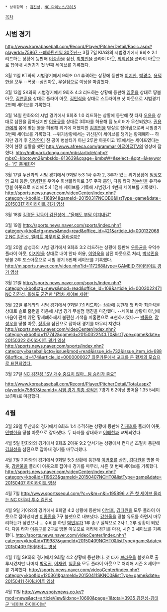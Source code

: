  * 상위항목 : [[김진성]], [[NC 다이노스/2015]]

[[목차]]
== 시범 경기 ==

[[http://www.koreabaseball.com/Record/Player/PitcherDetail/Basic.aspx?playerId=75867 --폐하탄신일 30주년--]] 3월 7일 KIA와의 시범경기에서 9회초 2:1 리드하는 상황에 등판해 [[이종환]]을 삼진, [[최병언]]을 플라이 아웃, [[최희섭]]을 플라이 아웃으로 잡아내 시범경기 첫 번째 세이브를 기록했다.

3월 11일 KT와의 시범경기에서 9회초 0:1 추격하는 상황에 등판해 [[이지찬]], [[박경수]], [[용덕한]]을 모두 --폭풍--삼진아웃, 무실점으로 이닝을 마감했다.

3월 13일 SK와의 시범경기에서 9회초 4:3 리드하는 상황에 등판해 [[임훈]]을 상대로 땅볼 아웃, [[김연훈]]을 상대로 플라이 아웃, [[김민식]]을 상대로 스트라이크 낫 아웃으로 시범경기 2번째 세이브를 기록했다.

3월 14일 한화와의 시범 경기에서 9회초 1:0 리드하는 상황에 등판해 첫 타자 [[오윤]]을 상대로 삼진을 잡아냈지만 [[이용규]]를 상대로 3루타를 허용해 팀 노히터가 무산되었다. [[권용관]]에게 몸에 맞는 볼을 허용해 위기에 처했지만 [[김경언]]을 병살로 잡아냄으로써 시범경기 3번째 세이브를 기록했다. --위기상황에서는 귀신같이 세이브를 챙기는 황제폐하-- 하지만 경기 후 [[김경언]]이 친 공이 병살타가 아닌 2루만 아웃이고 1루에서는 세이프였다는 것이 현장 실황을 했던 [[http://www.afreeca.com/grammar 이글이글TV]]의 영상에 잡혔다. [[http://mlbpark.donga.com/mbs/articleV.php?mbsC=kbotown2&mbsIdx=813639&cpage=&mbsW=&select=&opt=&keyword= 1루 중계화면]]

3월 17일 두산과의 시범 경기에서 9회말 5:3 1사 주자 2, 3루가 있는 위기상황에 [[임정호]]와 교체 등판, [[민병헌]]을 우익수 희생플라이로 3루 주자 홈인, 다음 타자 [[정수빈]]을 유격수 땅볼 아웃으로 처리해 5:4 1점차 세이브를 기록해 시범경기 4번째 세이브를 기록했다. [[http://sports.news.naver.com/videoCenter/index.nhn?category=kbo&id=116894&gameId=20150317NCOB0&listType=game&date=20150317 하이라이트 경기 영상]]

3월 18일 [http://sports.news.naver.com/sports/index.nhn?category=kbo&ctg=news&mod=read&office_id=277&article_id=0003456819 김경문 감독이 김진성에…"올해도 부담 이겨내길"]

3월 19일 [[http://sports.news.naver.com/sports/index.nhn?category=kbo&ctg=news&mod=read&office_id=421&article_id=0001320682 NC 김진성, 엘리트 마무리로 올라설까?]]

3월 20일 삼성과의 시범 경기에서 9회초 3:2 리드하는 상황에 등판해 [[우동균]]을 우익수 플라이 아웃, [[이지영]]을 상대로 내야 안타 허용, [[이영욱]]을 삼진 아웃으로 처리, [[박석민]]을 땅볼 2루 포스아웃으로 시범 경기 5번째 세이브를 기록했다. [[http://m.sports.naver.com/video.nhn?id=117268&type=GAMEID 하이라이트 경기 영상]]

3월 21일 [[http://sports.news.naver.com/sports/index.nhn?category=kbo&ctg=news&mod=read&office_id=109&article_id=0003022471 NC 김진성, 올해도 굳건한 '1점차 세이브 제왕']]

3월 22일 롯데와의 시범 경기에서 9회말 7:1 리드하는 상황에 등판해 첫 타자 [[최준석]]을 상대로 솔로 홈런을 허용해 시범 경기 무실점 행진을 마감했다. --세이브 상황이 아님에 마음이 편치 않던 황제폐하께서 불편한 기색을 피홈런으로 표현하시었다.-- [[박종윤]], [[장성우]]를 땅볼 아웃, [[정훈]]을 삼진으로 잡아내 경기를 마무리 지었다. [[http://sports.news.naver.com/videoCenter/index.nhn?category=kbo&id=117742&gameId=20150322NCLT0&listType=game&date=20150322 하이라이트 경기 영상]] [[http://sports.news.naver.com/sports/index.nhn?category=baseball&ctg=issue&mod=read&issue_id=732&issue_item_id=6886&office_id=474&article_id=0000000027 최훈카툰에서 포크를 든 황제의 모습으로 표현되었다.]]

3월 27일 [http://sports.news.naver.com/sports/index.nhn?category=kbo&ctg=news&mod=read&office_id=144&article_id=0000313708 NC 김진성 "SV 개수 중요치 않아…팀 승리가 중요"]

[[http://www.koreabaseball.com/Record/Player/PitcherDetail/Total.aspx?playerId=75867&teamId= 시범 경기 최총 성적]]은 7경기 6.2이닝 방어율 1.35 5세이브(1위)로 마감했다.


== 4월 ==

3월 29일 두산과의 경기에서 8회초 1:4 추격하는 상황에 등판해 [[김재호]]를 플라이 아웃, [[민병헌]]을 땅볼 아웃으로 잡아냈다. 두 타자를 상대하고 [[이혜천]]과 교체되었다.

4월 5일 한화와의 경기에서 9회초 2아웃 9:2 앞서가는 상황에서 컨디션 조절차 등판해 [[김회성]]을 삼진으로 잡아내 경기를 마무리했다.

4월 7일 기아와의 경기에서 9회말 5:3 상황에 등판해 [[이범호]]를 삼진, [[김다원]]을 땅볼 아웃, [[강한울]]을 플라이 아웃으로 잡아내 경기를 마무리, 시즌 첫 번째 세이브를 기록했다. [[http://sports.news.naver.com/videoCenter/index.nhn?category=kbo&id=119623&gameId=20150407NCHT0&listType=game&date=20150407 하이라이트 영상]]

4월 7일 [[http://www.sportsseoul.com/?c=v&m=n&i=195896 시즌 첫 세이브 올리는 NC 마무리 투수 김진성]]

4월 9일 기아와의 경기에서 9회말 4:2 상황에 등판해 [[이범호]], [[김다원]]을 모두 플라이 아웃으로 잡아냈지만 [[이종환]]을 7구 볼넷으로 내보냈다. [[강한울]]을 땅볼 유도를 하면서 마무리하는가 싶었으나 ... 수비를 하던 [[박민우]]가 1루 송구 실책으로 2사 1, 2루 상황이 되었다. 다음 타자 [[이홍구]]를 2구로 땅볼 아웃으로 처리해 경기를 마감, 시즌 2 세이브를 기록했다. [[http://sports.news.naver.com/videoCenter/index.nhn?category=kbo&id=119987&gameId=20150409NCHT0&listType=game&date=20150409 하이라이트 영상]]

4월 11일 SK와의 경기에서 9회말 4:2 상황에 등판했다. 첫 타자 [[브라운]]을 볼넷으로 출루시켰지만 나머지 [[박정권]], [[이재원]], [[임훈]]을 모두 플라이 아웃으로 처리해 시즌 3 세이브를 기록했다. [[http://sports.news.naver.com/videoCenter/index.nhn?category=kbo&id=120361&gameId=20150411SKNC0&listType=game&date=20150411 하이라이트 영상]]

4월 11일 [[http://www.spotvnews.co.kr/?mod=news&act=articleView&idxno=10660&page=1&total=3935 김진성-김태군 '세이브 하이파이브']]
